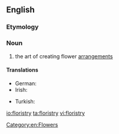 ==English==
{{wikipedia}}
===Etymology===
{{suffix|florist|ry}}

===Noun===
{{en-noun|-}}

# the art of creating flower [[arrangement]]s

====Translations====
{{trans-top|the art of creating flower arrangements}}
* German: {{t+|de|Floristik|f}}
* Irish: {{t-|ga|bláthadóireacht|f}}
{{trans-mid}}
* Turkish: {{t-|tr|çiçekçilik}}
{{trans-bottom}}

[[Category:en:Flowers]]

[[io:floristry]]
[[ta:floristry]]
[[vi:floristry]]